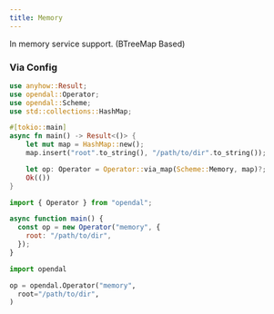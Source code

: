 ```yaml
---
title: Memory
---
```


In memory service support. (BTreeMap Based)


<Docs components={props.components} />


### Via Config


<Tabs>
  <TabItem value="rust" label="Rust" default>

```rust
use anyhow::Result;
use opendal::Operator;
use opendal::Scheme;
use std::collections::HashMap;

#[tokio::main]
async fn main() -> Result<()> {
    let mut map = HashMap::new();
    map.insert("root".to_string(), "/path/to/dir".to_string());

    let op: Operator = Operator::via_map(Scheme::Memory, map)?;
    Ok(())
}
```

  </TabItem>
  <TabItem value="node.js" label="Node.js">

```javascript
import { Operator } from "opendal";

async function main() {
  const op = new Operator("memory", {
    root: "/path/to/dir",
  });
}
```

  </TabItem>
  <TabItem value="python" label="Python">

```python
import opendal

op = opendal.Operator("memory",
  root="/path/to/dir",
)
```

  </TabItem>
</Tabs>


